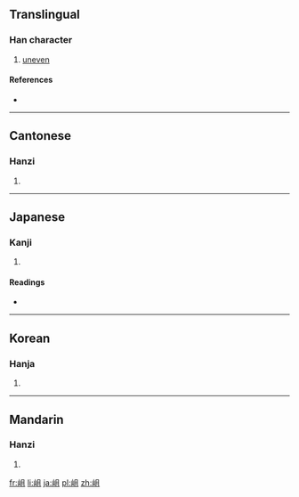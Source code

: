==Translingual==

===Han character===
{{Han char|rn=46|rad=山|as=05|sn=8|four=2771<sub>0</sub>|canj=山月一 (UBM)|ids=⿰[[山]][[且]]}}

# [[uneven]]

====References====
* {{Han ref|kx=0309.180|dkj=07984|dj=0609.120|hdz=10766.120|uh=5CA8|ud=23720|bh=CC60|bd=52320}}

----

==Cantonese==

===Hanzi===
{{yue-hanzi|jyut=[[zeoi1]], [[zeoi2]], [[zo2]]|y=jeui1, jeui2, jo2}}

# {{defn|lang=yue|sort=山05}}

----

==Japanese==

===Kanji===
{{ja-kanji|grade=|rs=山05}}

# {{defn|lang=ja|sort=山05}}

====Readings====
* {{ja-readings|on=[[そ]] (so), [[しょ]] (sho)|kun=[[いしゃま]] (ishama), [[そば]] (soba)}}

----

==Korean==

===Hanja===
{{ko-hanja|hangeul=저|rv=jeo|mr=chŏ}}

# {{defn|lang=ko|sort=山05}}

----

==Mandarin==

===Hanzi===
{{cmn-hanzi|pin=[[qū]] ([[qu1]])|wg=ch'ü<sup>1</sup>}}

# {{defn|lang=cmn|sort=山05}}

[[fr:岨]]
[[li:岨]]
[[ja:岨]]
[[pl:岨]]
[[zh:岨]]